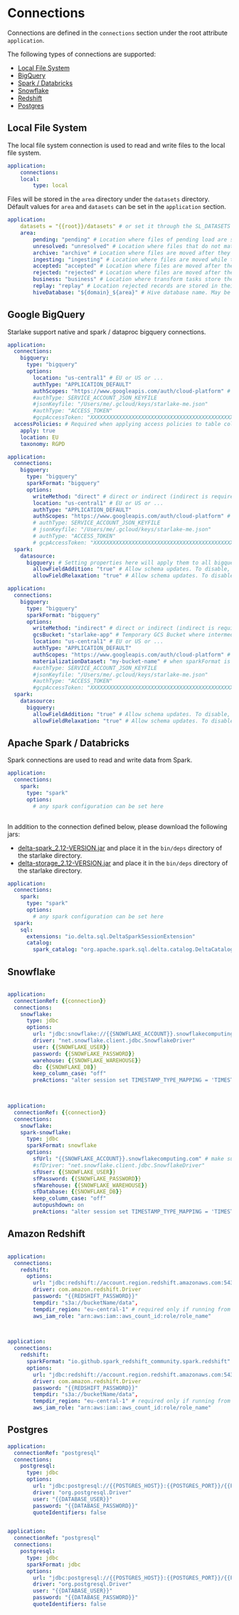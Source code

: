 # Connections


Connections are defined in the `connections` section under the root attribute `application`.


The following types of connections are supported:

- [Local File System](#local-file-system)
- [BigQuery](#google-bigquery)
- [Spark / Databricks](#apache-spark--databricks)
- [Snowflake](#snowflake)
- [Redshift](#amazon-redshift)
- [Postgres](#postgres)


## Local File System

The local file system connection is used to read and write files to the local file system.

```yaml
application:
    connections:
    local:
        type: local
```

Files will be stored in the `area` directory under the `datasets` directory.
Défault values for `area` and `datasets` can be set in the `application` section.

```yaml
application:
    datasets = "{{root}}/datasets" # or set it through the SL_DATASETS environnement variable.
    area:
        pending: "pending" # Location where files of pending load are stored. May be overloaded by the ${SL_AREA_PENDING} environment variable.
        unresolved: "unresolved" # Location where files that do not match any pattern are moved. May be overloaded by the ${SL_AREA_UNRESOLVED} environment variable.
        archive: "archive" # Location where files are moved after they have been processed. May be overloaded by the ${SL_AREA_ARCHIVE} environment variable.
        ingesting: "ingesting" # Location where files are moved while they are being processed. May be overloaded by the ${SL_AREA_INGESTING} environment variable.
        accepted: "accepted" # Location where files are moved after they have been processed and accepted. May be overloaded by the ${SL_AREA_ACCEPTED} environment variable.
        rejected: "rejected" # Location where files are moved after they have been processed and rejected. May be overloaded by the ${SL_AREA_REJECTED} environment variable.
        business: "business" # Location where transform tasks store their result. May be overloaded by the ${SL_AREA_BUSINESS} environment variable.
        replay: "replay" # Location rejected records are stored in their orginial format. May be overloaded by the ${SL_AREA_REPLAY} environment variable.
        hiveDatabase: "${domain}_${area}" # Hive database name. May be overloaded by the ${SL_AREA_HIVE_DATABASE} environment variable.

```

## Google BigQuery

Starlake support native and spark / dataproc bigquery connections.
<Tabs groupId="bq_connections">
<TabItem label="BigQuery" value="bigquery">

```yaml
application:
  connections:
    bigquery:
      type: "bigquery"
      options:
        location: "us-central1" # EU or US or ...
        authType: "APPLICATION_DEFAULT"
        authScopes: "https://www.googleapis.com/auth/cloud-platform" # comma separated list of scopes
        #authType: SERVICE_ACCOUNT_JSON_KEYFILE
        #jsonKeyfile: "/Users/me/.gcloud/keys/starlake-me.json"
        #authType: "ACCESS_TOKEN"
        #gcpAccessToken: "XXXXXXXXXXXXXXXXXXXXXXXXXXXXXXXXXXXXXXXXXXXXXXXXXXXXXXXXXXXXXXXXXXXXXXXXXXXXXXXXXXXXXXXXXXXXXXXX"
  accessPolicies: # Required when applying access policies to table columns (Column Level Security)
    apply: true
    location: EU
    taxonomy: RGPD
```

</TabItem>
<TabItem label="Spark BigQuery Direct" value="spark-bigquery-direct">

```yaml
application:
  connections:
    bigquery:
      type: "bigquery"
      sparkFormat: "bigquery"
      options:
        writeMethod: "direct" # direct or indirect (indirect is required for certain features see https://github.com/GoogleCloudDataproc/spark-bigquery-connector)
        location: "us-central1" # EU or US or ...
        authType: "APPLICATION_DEFAULT"
        authScopes: "https://www.googleapis.com/auth/cloud-platform" # comma separated list of scopes
        # authType: SERVICE_ACCOUNT_JSON_KEYFILE
        # jsonKeyfile: "/Users/me/.gcloud/keys/starlake-me.json"
        # authType: "ACCESS_TOKEN"
        # gcpAccessToken: "XXXXXXXXXXXXXXXXXXXXXXXXXXXXXXXXXXXXXXXXXXXXXXXXXXXXXXXXXXXXXXXXXXXXXXXXXXXXXXXXXXXXXXXXXXXXXXXX"
  spark:
    datasource:
      bigquery: # Setting properties here will apply them to all bigquery data sources (connection.type == bigquery)
        allowFieldAddition: "true" # Allow schema updates. To disable, set it to false
        allowFieldRelaxation: "true" # Allow schema updates. To disable, set it to false

```

</TabItem>
<TabItem label="Spark BigQuery Indirect" value="spark-bigquery-indirect">

```yaml
application:
  connections:
    bigquery:
      type: "bigquery"
      sparkFormat: "bigquery"
      options:
        writeMethod: "indirect" # direct or indirect (indirect is required for certain features see https://github.com/GoogleCloudDataproc/spark-bigquery-connector)
        gcsBucket: "starlake-app" # Temporary GCS Bucket where intermediary files will be stored. Required in indirect mode only
        location: "us-central1" # EU or US or ...
        authType: "APPLICATION_DEFAULT"
        authScopes: "https://www.googleapis.com/auth/cloud-platform" # comma separated list of scopes
        materializationDataset: "my-bucket-name" # when sparkFormat is defined, required by the spark-bigquery-connector (https://github.com/GoogleCloudDataproc/spark-bigquery-connector?tab=readme-ov-file#properties)
        #authType: SERVICE_ACCOUNT_JSON_KEYFILE
        #jsonKeyfile: "/Users/me/.gcloud/keys/starlake-me.json"
        #authType: "ACCESS_TOKEN"
        #gcpAccessToken: "XXXXXXXXXXXXXXXXXXXXXXXXXXXXXXXXXXXXXXXXXXXXXXXXXXXXXXXXXXXXXXXXXXXXXXXXXXXXXXXXXXXXXXXXXXXXXXXX"
  spark:
    datasource:
      bigquery:
        allowFieldAddition: "true" # Allow schema updates. To disable, set it to false
        allowFieldRelaxation: "true" # Allow schema updates. To disable, set it to false

```

</TabItem>
</Tabs>

## Apache Spark / Databricks

Spark connections are used to read and write data from Spark.

<Tabs groupId="spark_connections">

<TabItem label="Spark Parquet" value="spark-parquet">

```yaml
application:
  connections:
    spark:
      type: "spark"
      options:
        # any spark configuration can be set here
      
``` 

</TabItem>

<TabItem label="Spark Delta" value="spark-delta">

In addition to the connection defined below, please download the following jars: 
- [delta-spark_2.12-VERSION.jar](https://repo1.maven.org/maven2/io/delta/delta-spark_2.12) and place it in the `bin/deps` directory of the starlake directory.
- [delta-storage_2.12-VERSION.jar](https://repo1.maven.org/maven2/io/delta/delta-storage) and place it in the `bin/deps` directory of the starlake directory.


```yaml
application:
  connections:
    spark:
      type: "spark"
      options:
        # any spark configuration can be set here
  spark:
    sql:
      extensions: "io.delta.sql.DeltaSparkSessionExtension"
      catalog:
        spark_catalog: "org.apache.spark.sql.delta.catalog.DeltaCatalog"

``` 

</TabItem>
</Tabs>


## Snowflake


<Tabs groupId="snow_connections">

<TabItem label="Snowflake JDBC" value="snow-jdbc">

```yaml

application:
  connectionRef: {{connection}}
  connections:
    snowflake:
      type: jdbc
      options:
        url: "jdbc:snowflake://{{SNOWFLAKE_ACCOUNT}}.snowflakecomputing.com"
        driver: "net.snowflake.client.jdbc.SnowflakeDriver"
        user: {{SNOWFLAKE_USER}}
        password: {{SNOWFLAKE_PASSWORD}}
        warehouse: {{SNOWFLAKE_WAREHOUSE}}
        db: {{SNOWFLAKE_DB}}
        keep_column_case: "off"
        preActions: "alter session set TIMESTAMP_TYPE_MAPPING = 'TIMESTAMP_LTZ';ALTER SESSION SET QUOTED_IDENTIFIERS_IGNORE_CASE = true"
      
``` 

</TabItem>

<TabItem label="Snowflake Spark" value="snow-spark">


```yaml

application:
  connectionRef: {{connection}}
  connections:
    snowflake:
    spark-snowflake:
      type: jdbc
      sparkFormat: snowflake
      options:
        sfUrl: "{{SNOWFLAKE_ACCOUNT}}.snowflakecomputing.com" # make sure you do not prefix by jdbc:snowflake://. This is done by the snowflaek driver
        #sfDriver: "net.snowflake.client.jdbc.SnowflakeDriver"
        sfUser: {{SNOWFLAKE_USER}}
        sfPassword: {{SNOWFLAKE_PASSWORD}}
        sfWarehouse: {{SNOWFLAKE_WAREHOUSE}}
        sfDatabase: {{SNOWFLAKE_DB}}
        keep_column_case: "off"
        autopushdown: on
        preActions: "alter session set TIMESTAMP_TYPE_MAPPING = 'TIMESTAMP_LTZ';ALTER SESSION SET QUOTED_IDENTIFIERS_IGNORE_CASE = true"

``` 

</TabItem>
</Tabs>


## Amazon Redshift


<Tabs groupId="redshift_connections">

<TabItem label="Redshift JDBC" value="redshift-jdbc">

```yaml

application:
  connections:
    redshift:
      options:
        url: "jdbc:redshift://account.region.redshift.amazonaws.com:5439/database",
        driver: com.amazon.redshift.Driver
        password: "{{REDSHIFT_PASSWORD}}"
        tempdir: "s3a://bucketName/data",
        tempdir_region: "eu-central-1" # required only if running from outside AWS (your laptop ...)
        aws_iam_role: "arn:aws:iam::aws_count_id:role/role_name"
  
``` 

</TabItem>

<TabItem label="Redshift Spark" value="redshift-spark">

```yaml

application:
  connections:
    redshift:
      sparkFormat: "io.github.spark_redshift_community.spark.redshift" # if running on top of Spark or else  "redshift" if running on top of Databricks
      options:
        url: "jdbc:redshift://account.region.redshift.amazonaws.com:5439/database",
        driver: com.amazon.redshift.Driver
        password: "{{REDSHIFT_PASSWORD}}"
        tempdir: "s3a://bucketName/data",
        tempdir_region: "eu-central-1" # required only if running from outside AWS (your laptop ...)
        aws_iam_role: "arn:aws:iam::aws_count_id:role/role_name"

``` 

</TabItem>
</Tabs>


## Postgres


<Tabs groupId="pg_connections">

<TabItem label="Postgres JDBC" value="postgres-jdbc">

```yaml
application:
  connectionRef: "postgresql"
  connections:
    postgresql:
      type: jdbc
      options:
        url: "jdbc:postgresql://{{POSTGRES_HOST}}:{{POSTGRES_PORT}}/{{POSTGRES_DATABASE}}"
        driver: "org.postgresql.Driver"
        user: "{{DATABASE_USER}}"
        password: "{{DATABASE_PASSWORD}}"
        quoteIdentifiers: false
```  

</TabItem>

<TabItem label="Postgres Spark" value="pg-spark">

```yaml

application:
  connectionRef: "postgresql"
  connections:
    postgresql:
      type: jdbc
      sparkFormat: jdbc
      options:
        url: "jdbc:postgresql://{{POSTGRES_HOST}}:{{POSTGRES_PORT}}/{{POSTGRES_DATABASE}}"
        driver: "org.postgresql.Driver"
        user: "{{DATABASE_USER}}"
        password: "{{DATABASE_PASSWORD}}"
        quoteIdentifiers: false
``` 

</TabItem>
</Tabs>

